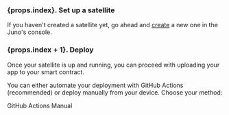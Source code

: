 

### {props.index}. Set up a satellite

If you haven't created a satellite yet, go ahead and [create](../../create-a-satellite.mdx) a new one in the Juno's console.

### {props.index + 1}. Deploy

Once your satellite is up and running, you can proceed with uploading your app to your smart contract.

You can either automate your deployment with GitHub Actions (recommended) or deploy manually from your device. Choose your method:

<div style={{display: "flex", gap: "1rem", justifyContent: "center", margin: "2rem 0 2.45rem"}}>
  <Link
    className="button button--hero"
    to="/docs/guides/github-actions#using-github-actions-to-deploy-your-decentralized-app"
  >GitHub Actions</Link>

  <Link
    className="button button--juno"
    to="/docs/guides/manual-deployment"
  >Manual</Link>
</div>
